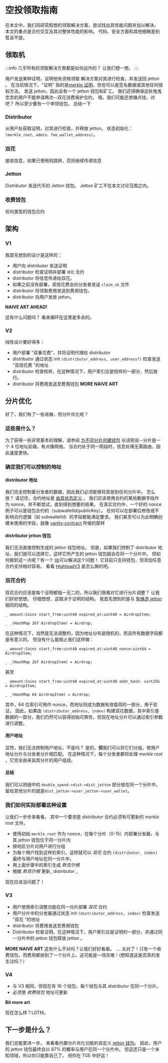 # 空投领取指南

在本文中，我们将研究假想的领取解决方案，尝试找出其性能问题并加以解决。
本文的重点是合约交互及其对整体性能的影响。
代码、安全方面和其他细微差别暂且不提。

## 领取机

:::info
几乎所有的领取解决方案都是如何运作的？
让我们想一想。
:::

用户发送某种证明，证明他有资格领取
解决方案对其进行检查，并发送回 jetton 。
在当前情况下，"证明" 指的是[merkle 证明](/v3/documentation/data-formats/cells/exotic#merkle-proof)，但也可以是签名数据或其他任何授权方法。
发送 jetton，因此会有一个 jetton 钱包和矿工。
我们还得确保这些鬼鬼祟祟的用户不能申请两次--双花消费保护合约。
哦，我们可能还想赚点钱，对吧？
所以至少要有一个申领钱包。
总结一下

### Distributor

从用户处获取证明，对其进行检查，并释放 jetton。
状态初始化：`(merkle_root、admin、fee_wallet_address)`。

### 双花

接收信息，如果已使用则跳转，否则继续传递信息

### Jetton

_Distributor_ 发送代币的 Jetton 钱包。
Jetton 矿工不在本文讨论范围之内。

### 收费钱包

任何类型的钱包合约

## 架构

### V1

我首先想到的设计是这样的：

- 用户向 distributor 发送证明
-  distributor 检查证明并部署 `双花` 合约
- distributor 将信息传递给双花。 
- 如果之前没有部署，双倍花费会向分发者发送 `claim_ok` 文件
- distributor 将领取费用发送到费用钱包。
- distributor 向用户发放 jetton。

**NAIVE ART AHEAD!**

这有什么问题吗？
看来循环在这里是多余的。

### V2

线性设计要好得多：

- 用户部署 "双重花费"，并将证明代理给 distributor
- distributor 通过状态 init `(distributor_address, user_address?)` 检查发送 "双倍花费 "的地址
- distributor 检查校样，在这种情况下，用户索引应是校样的一部分，然后放行。
-  distributor 将费用发送至费用钱包
  **MORE NAIVE ART**

## 分片优化

好了，我们有了一些进展，但分片优化呢？

### 这些是什么？

为了获得一些非常基本的理解，请参阅 [为不同分片创建钱包](/v3/guidelines/dapps/asset-processing/payments-processing/#wallet-creation-for-different-shards)
长话短说--分片是一个 4 位地址前缀。有点像网络。
当合约处于同一网段时，信息处理无需路由，因此速度更快。

### 确定我们可以控制的地址

#### distributor 地址

我们完全控制着分发者的数据，因此我们必须能够将其放到任何分片中。
怎么放？
请记住，合约地址是 [由其状态定义](/v3/documentation/smart-contracts/addresses/address#account-id) 。
我们应该使用合约的某些数据字段作为 nonce，并不断尝试，直到得到想要的结果。
在真实合约中，一个好的 nonce 例子可以是钱包合约的（subwalletId/publicKey）。
任何可以在部署后修改或不影响合约逻辑（如 subwalletId）的字段都能满足要求。
我们甚至可以为此明确创建未使用的字段，就像 [vanity-contract](https://github.com/ton-community/vanity-contract) 所做的那样

#### distributor jetton 钱包

我们无法直接控制生成的 jetton 钱包地址。
但是，如果我们控制了 distributor 地址，我们就可以选择它，这样它所产生的 jetton 钱包就会在同一个分片中。
但如何做到这一点呢？有一个 [lib](https://github.com/Trinketer22/turbo-wallet)可以解决这个问题！
它目前只支持钱包，但添加任意合约支持相对容易。
看看 [HighloadV3](https://github.com/Trinketer22/turbo-wallet/blob/44fe7ee4300e37e052871275be8dd41035d45c3a/src/lib/contracts/HighloadWalletV3.ts#L20) 是怎么做的吧。

### 双花合约

双花合约应该是每个证明都独一无二的，所以我们很难对它进行分片调整？
让我们好好想想。
仔细想想，这取决于证明的结构。
我首先想到的是与 [免铸造 jetton](https://github.com/tonkeeper/TEPs2/blob/mintles/text/0177-mintless-jetton-standard.md#handlers) 相同的结构。

```
_ amount:Coins start_from:uint48 expired_at:uint48 = AirdropItem;

_ _(HashMap 267 AirdropItem) = Airdrop;

```

在这种情况下，当然是无法调整的，因为地址分布是随机的，而且所有数据字段都是有意义的。
但没有什么能阻止我们这样做：

```
_ amount:Coins start_from:uint48 expired_at:uint48 nonce:uint64 = AirdropItem;

_ _(HashMap 267 AirdropItem) = Airdrop;
```

甚至

```
_ amount:Coins start_from:uint48 expired_at:uint48 addr_hash: uint256 = AirdropItem;

_ _(HashMap 64 AirdropItem) = Airdrop;

```

其中，64 位索引可用作 nonce，而地址则成为数据有效载荷的一部分，用于验证。
因此，如果由 `(distributor_address, index)` 构建双花数据，其中索引是数据的一部分，我们仍然可以获得初始可靠性，但现在地址分片可以通过索引参数进行调整。

#### 用户地址

显然，我们无法控制用户地址，不是吗？
是的，**但**我们可以将它们分组，使用户地址分片与分发者分片相匹配。
在这种情况下，每个分发者都将处理 _merkle root_ ，它完全由来自其分片的用户组成。

#### 总结 

我们可以把链中的 `double_spend->dist->dist_jetton` 部分放在同一个分片中。
留给其他分片的就是`dist_jetton->user_jetton->user_wallet`。

### 我们如何实际部署这种设置

让我们一步步来看看。
其中一个要求是 _distributor_ 合约必须有可更新的 _merkle root_ 文件。

- 使用初始 `merkle_root` 作为 nonce，在每个分片（0-15）内部署分发器，与其 jetton 钱包位于同一分片内
- 按地区分片对用户进行分组
- 为每个用户找到这样的索引，这样就可以 _双花_ 合约 `(distributor, index)` 最终与用户地址在同一分片中。
- 用上面步骤中的索引生成 _默克尔根_
- 根据 _默克尔根_ 更新_ distributor _

现在应该没问题了！

### V3

- 用户使用索引调整功能在同一分片部署 _双花_ 合约
- 用户分片中的分发器通过状态 init `(distributor_address, index)` 检查发送 "双花 "的地址
-  distributor 将费用发送至费用钱包
- Distributor 检查证明，在这种情况下，用户索引应是证明的一部分，并通过同一分片中的 jetton 钱包释放 jetton 。

**MORE NAIVE ART**
这有什么不对吗？让我们好好看看。
....
太对了！只有一个收费钱包，而费用都排到了一个分片上。这可能是一场灾难！(想知道这是否真的发生过吗？）

### V4

- 与 V3 相同，但现在有 16 个钱包，每个钱包与其 _distributor_ 在同一个分片。
- 必须使 _收费钱包_ 地址可更新

**Bit more art**

现在怎么样？LGTM。

## 下一步是什么？

我们总能更进一步。
来看看内置分片优化功能的自定义 [jetton 钱包](https://github.com/ton-community/mintless-jetton/blob/main/contracts/jetton-utils.fc#L142)。
因此，用户的 jetton 钱包最终会以 87% 的概率与用户在同一个分片中。
但这还只是一个未知领域，所以你只能靠自己了。
祝你在 TGE 中好运！
